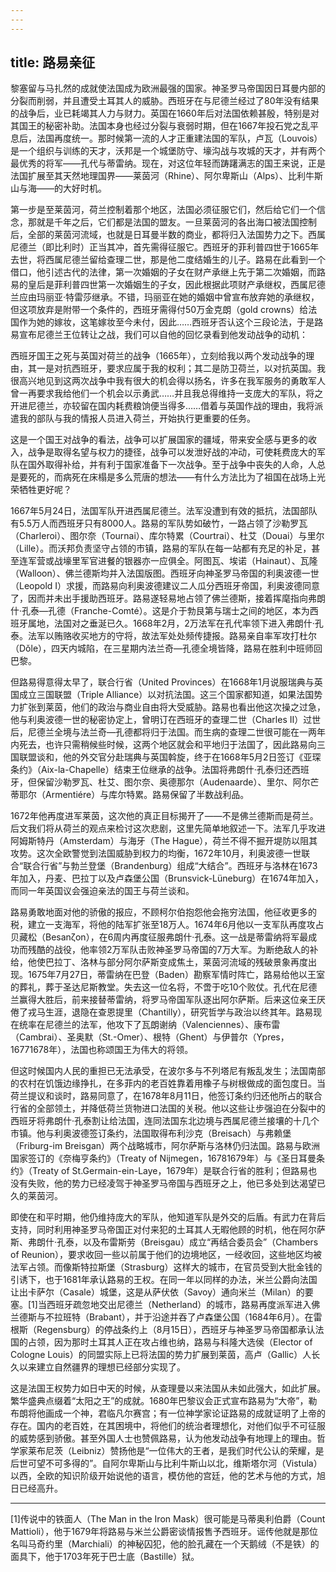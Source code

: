 ```yaml
---
---
---
```

title: 路易亲征
---




黎塞留与马扎然的成就使法国成为欧洲最强的国家。神圣罗马帝国因日耳曼内部的分裂而削弱，并且遭受土耳其人的威胁。西班牙在与尼德兰经过了80年没有结果的战争后，业已耗竭其人力与财力。英国在1660年后对法国依赖甚殷，特别是对其国王的秘密补助。法国本身也经过分裂与衰弱时期，但在1667年投石党之乱平息后，法国再度统一。那时候第一流的人才正重建法国的军队，卢瓦（Louvois）是一个组织与训练的天才，沃邦是一个城堡防守、壕沟战与攻城的天才，并有两个最优秀的将军——孔代与蒂雷纳。现在，对这位年轻而踌躇满志的国王来说，正是法国扩展至其天然地理国界——莱茵河（Rhine）、阿尔卑斯山（Alps）、比利牛斯山与海——的大好时机。

第一步是至莱茵河，荷兰控制着那个地区，法国必须征服它们，然后给它们一个信念，那就是千年之后，它们都是法国的盟友。一旦莱茵河的各出海口被法国控制后，全部的莱茵河流域，也就是日耳曼半数的商业，都将归入法国势力之下。西属尼德兰（即比利时）正当其冲，首先需得征服它。西班牙的菲利普四世于1665年去世，将西属尼德兰留给查理二世，那是他二度结婚生的儿子。路易在此看到一个借口，他引述古代的法律，第一次婚姻的子女在财产承继上先于第二次婚姻，而路易的皇后是菲利普四世第一次婚姻生的子女，因此根据此项财产承继权，西属尼德兰应由玛丽亚·特雷莎继承。不错，玛丽亚在她的婚姻中曾宣布放弃她的承继权，但这项放弃是附带一个条件的，西班牙需得付50万金克朗（gold crowns）给法国作为她的嫁妆，这笔嫁妆至今未付，因此……西班牙否认这个三段论法，于是路易宣布尼德兰王位转让之战，我们可以自他的回忆录看到他发动战争的动机：

西班牙国王之死与英国对荷兰的战争（1665年），立刻给我以两个发动战争的理由，其一是对抗西班牙，要求应属于我的权利；其二是防卫荷兰，以对抗英国。我很高兴地见到这两次战争中我有很大的机会得以扬名，许多在我军服务的勇敢军人曾一再要求我给他们一个机会以示勇武……并且我总得维持一支庞大的军队，将之开进尼德兰，亦较留在国内耗费粮饷便当得多……借着与英国作战的理由，我将派遣我的部队与我的情报人员进入荷兰，开始执行更重要的任务。



这是一个国王对战争的看法，战争可以扩展国家的疆域，带来安全感与更多的收入，战争是取得名望与权力的捷径，战争可以发泄好战的冲动，可使耗费庞大的军队在国外取得补给，并有利于国家准备下一次战争。至于战争中丧失的人命，人总是要死的，而病死在床榻是多么荒唐的想法——有什么方法比为了祖国在战场上光荣牺牲更好呢？

1667年5月24日，法国军队开进西属尼德兰。法军没遭到有效的抵抗，法国部队有5.5万人而西班牙只有8000人。路易的军队势如破竹，一路占领了沙勒罗瓦（Charleroi）、图尔奈（Tournai）、库尔特累（Courtrai）、杜艾（Douai）与里尔（Lille）。而沃邦负责坚守占领的市镇，路易的军队在每一站都有充足的补足，甚至连军营或战壕里军官进餐的银器亦一应俱全。阿图瓦、埃诺（Hainaut）、瓦隆（Walloon）、佛兰德斯均并入法国版图。西班牙向神圣罗马帝国的利奥波德一世（Leopold Ⅰ）求援，而路易向利奥波德建议二人瓜分西班牙帝国，利奥波德同意了，因而并未出手援助西班牙。路易遂轻易地占领了佛兰德斯，接着挥麾指向弗朗什·孔泰—孔德（Franche-Comté）。这是介于勃艮第与瑞士之间的地区，本为西班牙属地，法国对之垂涎已久。1668年2月，2万法军在孔代率领下进入弗朗什·孔泰。法军以贿赂收买地方的守将，故法军处处频传捷报。路易亲自率军攻打杜尔（Dǒle），四天内城陷，在三星期内法兰奇—孔德全境皆降，路易在胜利中班师回巴黎。

但路易得意得太早了，联合行省（United Provinces）在1668年1月说服瑞典与英国成立三国联盟（Triple Alliance）以对抗法国。这三个国家都知道，如果法国势力扩张到莱茵，他们的政治与商业自由将大受威胁。路易也看出他这次操之过急，他与利奥波德一世的秘密协定上，曾明订在西班牙的查理二世（Charles Ⅱ）过世后，尼德兰全境与法兰奇—孔德都将归于法国。而生病的查理二世很可能在一两年内死去，也许只需稍候些时候，这两个地区就会和平地归于法国了，因此路易向三国联盟谈和，他的外交官分赴瑞典与英国斡旋，终于在1668年5月2日签订《亚琛条约》（Aix-la-Chapelle）结束王位继承的战争。法国将弗朗什·孔泰归还西班牙，但保留沙勒罗瓦、杜艾、图尔奈、奥德那尔（Audenaarde）、里尔、阿尔芒蒂耶尔（Armentiére）与库尔特累。路易保留了半数战利品。

1672年他再度进军莱茵，这次他的真正目标揭开了——不是佛兰德斯而是荷兰。后文我们将从荷兰的观点来检讨这次悲剧，这里先简单地叙述一下。法军几乎攻进阿姆斯特丹（Amsterdam）与海牙（The Hague），荷兰不得不掘开堤防以阻其攻势。这次全欧警觉到法国威胁到权力的均衡，1672年10月，利奥波德一世联合“联合行省”与勃兰登堡（Brandenburg）组成“大结合”。西班牙与洛林在1673年加入，丹麦、巴拉丁以及卢森堡公国（Brunsvick-Lüneburg）在1674年加入，而同一年英国议会强迫亲法的国王与荷兰谈和。

路易勇敢地面对他的骄傲的报应，不顾柯尔伯抱怨他会拖穷法国，他征收更多的税，建立一支海军，将他的陆军扩张至18万人。1674年6月他以一支军队再度攻占贝藏松（Besanζon），在6周内再度征服弗朗什·孔泰。这一战是蒂雷纳将军最成功而残酷的战役，他率领2万军队击败神圣罗马帝国的7万大军。为断绝敌人的补给，他使巴拉丁、洛林与部分阿尔萨斯变成焦土，莱茵河流域的残破景象再度出现。1675年7月27日，蒂雷纳在巴登（Baden）勘察军情时阵亡，路易给他以王室的葬礼，葬于圣达尼斯教堂。失去这一位名将，不啻于吃10个败仗。孔代在尼德兰赢得大胜后，前来接替蒂雷纳，将罗马帝国军队逐出阿尔萨斯。后来这位亲王厌倦了戎马生涯，退隐在查恩提里（Chantilly），研究哲学与政治以终其年。路易现在统率在尼德兰的法军，他攻下了瓦朗谢纳（Valenciennes）、康布雷（Cambrai）、圣奥默（St.-Omer）、根特（Ghent）与伊普尔（Ypres，16771678年），法国也称颂国王为伟大的将领。

但这时候国内人民的重担已无法承受，在波尔多与不列塔尼有叛乱发生；法国南部的农村在饥饿边缘挣扎，在多菲内的老百姓靠着用橡子与树根做成的面包度日。当荷兰提议和谈时，路易同意了，在1678年8月11日，他签订条约归还他所占的联合行省的全部领土，并降低荷兰货物进口法国的关税。他以这些让步强迫在分裂中的西班牙将弗朗什·孔泰割让给法国，连同法国东北边境与西属尼德兰接壤的十几个市镇。他与利奥波德签订条约，法国取得布利沙克（Breisach）与弗赖堡（Friburg-im Breisgan）两个战略城市，阿尔萨斯与洛林仍归法国。路易与欧洲国家签订的《奈梅亨条约》（Treaty of Nijmegen，16781679年）与《圣日耳曼条约》（Treaty of St.Germain-ein-Laye，1679年）是联合行省的胜利；但路易也没有失败，他的势力已经凌驾于神圣罗马帝国与西班牙之上，他已多处到达渴望已久的莱茵河。

即使在和平时期，他仍维持庞大的军队，他知道军队是外交的后盾。有武力在背后支持，同时利用神圣罗马帝国正对付来犯的土耳其人无暇他顾的时机，他在阿尔萨斯、弗朗什·孔泰，以及布雷斯劳（Breisgau）成立“再结合委员会”（Chambers of Reunion），要求收回一些以前属于他们的边境地区，一经收回，这些地区均被法军占领。而像斯特拉斯堡（Strasburg）这样大的城市，在官员受到大批金钱的引诱下，也于1681年承认路易的王权。在同一年以同样的办法，米兰公爵向法国让出卡萨尔（Casale）城堡，这是从萨伏依（Savoy）通向米兰（Milan）的要塞。[1]当西班牙疏忽地交出尼德兰（Netherland）的城市，路易再度派军进入佛兰德斯与不拉班特（Brabant），并于沿途并吞了卢森堡公国（1684年6月）。在雷根斯（Regensburg）的停战条约上（8月15日），西班牙与神圣罗马帝国都承认法国的占领，因为那时土耳其人正在攻占维也纳，路易与科隆大选侯（Elector of Cologne Louis）的同盟实际上已将法国的势力扩展到莱茵，高卢（Gallic）人长久以来建立自然疆界的理想已经部分实现了。

这是法国王权势力如日中天的时候，从查理曼以来法国从未如此强大，如此扩展。繁华盛典点缀着“太阳之王”的成就。1680年巴黎议会正式宣布路易为“大帝”，勒布朗将他画成一个神，君临凡尔赛宫；有一位神学家论证路易的成就证明了上帝的存在。国内的老百姓，在其困境中，将他们的统治者理想化，对他们似乎不可征服的威势感到骄傲。甚至外国人士也赞佩路易，认为他发动战争有地理上的理由。哲学家莱布尼茨（Leibniz）赞扬他是“一位伟大的王者，是我们时代公认的荣耀，是后世可望不可多得的”。自阿尔卑斯山与比利牛斯山以北，维斯塔尔河（Vistula）以西，全欧的知识阶级开始说他的语言，模仿他的宫廷，他的艺术与他的方式，旭日已经高升。



* * *



[1]传说中的铁面人（The Man in the Iron Mask）很可能是马蒂奥利伯爵（Count Mattioli），他于1679年将路易与米兰公爵密谈情报售予西班牙。谣传他就是那位名叫马奇约里（Marchiali）的神秘囚犯，他的脸孔藏在一个天鹅绒（不是铁）的面具下，他于1703年死于巴士底（Bastille）狱。